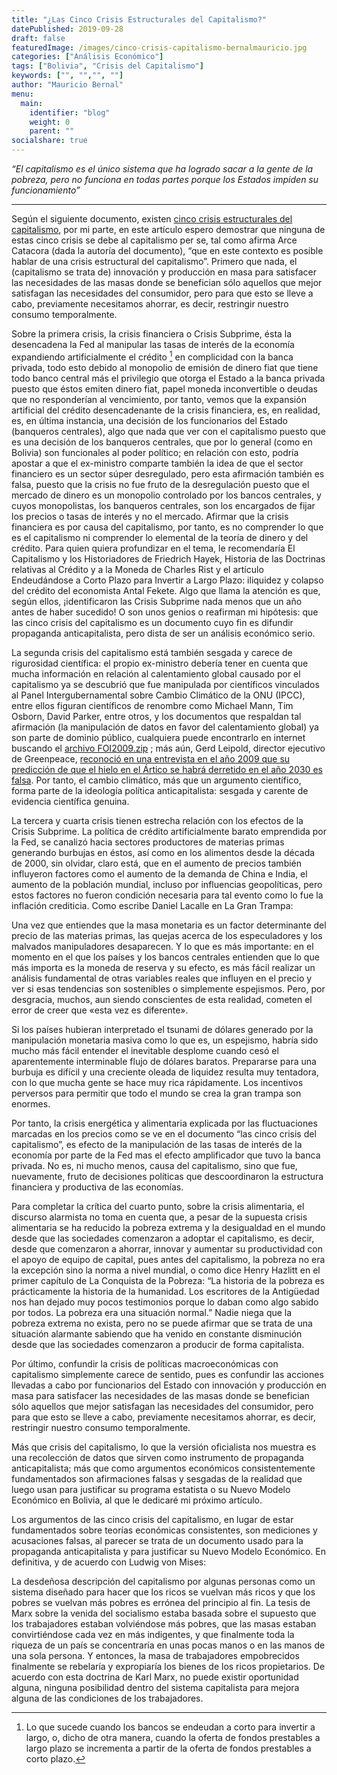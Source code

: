 ```yaml
---
title: "¿Las Cinco Crisis Estructurales del Capitalismo?"
datePublished: 2019-09-28
draft: false
featuredImage: /images/cinco-crisis-capitalismo-bernalmauricio.jpg
categories: ["Análisis Económico"]
tags: ["Bolivia", "Crisis del Capitalismo"]
keywords: ["", "","", ""]
author: "Mauricio Bernal"
menu:
  main:
    identifier: "blog"
    weight: 0 
    parent: ""
socialshare: true
---
```


*"El capitalismo es el único sistema que ha logrado sacar a la gente de la pobreza, pero no funciona en todas partes porque los Estados impiden su funcionamiento"*

--- 

Según el siguiente documento, existen [cinco crisis estructurales del capitalismo](https://medios.economiayfinanzas.gob.bo/MH/documentos/Presentaciones/Presentaciones2012/Crisiscapitalismo_Vicepresidencia_020312.pdf), por mi parte, en este artículo espero demostrar que ninguna de estas cinco crisis se debe al capitalismo per se, tal como afirma Arce Catacora (dada la autoría del documento), “que en este contexto es posible hablar de una crisis estructural del capitalismo”. Primero que nada, el (capitalismo se trata de) innovación y producción en masa para satisfacer las necesidades de las masas donde se benefician sólo aquellos que mejor satisfagan las necesidades del consumidor, pero para que esto se lleve a cabo, previamente necesitamos ahorrar, es decir, restringir nuestro consumo temporalmente.

Sobre la primera crisis, la crisis financiera o Crisis Subprime, ésta la desencadena la Fed al manipular las tasas de interés de la economía expandiendo artificialmente el crédito [^1] en complicidad con la banca privada, todo esto debido al monopolio de emisión de dinero fiat que tiene todo banco central más el privilegio que otorga el Estado a la banca privada puesto que éstos emiten dinero fiat, papel moneda inconvertible o deudas que no responderían al vencimiento, por tanto, vemos que la expansión artificial del crédito desencadenante de la crisis financiera, es, en realidad, es, en última instancia, una decisión de los funcionarios del Estado (banqueros centrales), algo que nada que ver con el capitalismo puesto que es una decisión de los banqueros centrales, que por lo general (como en Bolivia) son funcionales al poder político; en relación con esto, podría apostar a que el ex-ministro comparte también la idea de que el sector financiero es un sector súper desregulado, pero esta afirmación también es falsa, puesto que la crisis no fue fruto de la desregulación puesto que el mercado de dinero es un monopolio controlado por los bancos centrales, y cuyos monopolistas, los banqueros centrales, son los encargados de fijar los precios o tasas de interés y no el mercado. Afirmar que la crisis financiera es por causa del capitalismo, por tanto, es no comprender lo que es el capitalismo ni comprender lo elemental de la teoría de dinero y del crédito. Para quien quiera profundizar en el tema, le recomendaría El Capitalismo y los Historiadores de Friedrich Hayek, Historia de las Doctrinas relativas al Crédito y a la Moneda de Charles Rist y el artículo Endeudándose a Corto Plazo para Invertir a Largo Plazo: iliquidez y colapso del crédito del economista Antal Fekete. Algo que llama la atención es que, según ellos, ¡identificaron las Crisis Subprime nada menos que un año antes de haber sucedido! O son unos genios o reafirman mi hipótesis: que las cinco crisis del capitalismo es un documento cuyo fin es difundir propaganda anticapitalista, pero dista de ser un análisis económico serio.

La segunda crisis del capitalismo está también sesgada y carece de rigurosidad científica: el propio ex-ministro debería tener en cuenta que mucha información en relación al calentamiento global causado por el capitalismo ya se descubrió que fue manipulada por científicos vinculados al Panel Intergubernamental sobre Cambio Climático de la ONU (IPCC), entre ellos figuran científicos de renombre como Michael Mann, Tim Osborn, David Parker, entre otros, y los documentos que respaldan tal afirmación (la manipulación de datos en favor del calentamiento global) ya son parte de dominio público, cualquiera puede encontrarlo en internet buscando el [archivo FOI2009.zip](https://qohel.com/2009/11/21/telling-lies-for-god-sorry-cash/) ; más aún, Gerd Leipold, director ejecutivo de Greenpeace, [reconoció en una entrevista en el año 2009 que su predicción de que el hielo en el Ártico se habrá derretido en el año 2030 es falsa](https://www.libertaddigital.com/sociedad/greenpeace-admite-que-mienten-sobre-el-deshielo-del-oceano-artico-1276368243/). Por tanto, el cambio climático, más que un argumento científico, forma parte de la ideología política anticapitalista: sesgada y carente de evidencia científica genuina.

La tercera y cuarta crisis tienen estrecha relación con los efectos de la Crisis Subprime. La política de crédito artificialmente barato emprendida por la Fed, se canalizó hacia sectores productores de materias primas generando burbujas en éstos, así como en los alimentos desde la década de 2000, sin olvidar, claro está, que en el aumento de precios también influyeron factores como el aumento de la demanda de China e India, el aumento de la población mundial, incluso por influencias geopolíticas, pero estos factores no fueron condición necesaria para tal evento como lo fue la inflación crediticia. Como escribe Daniel Lacalle en La Gran Trampa:

Una vez que entiendes que la masa monetaria es un factor determinante del precio de las materias primas, las quejas acerca de los especuladores y los malvados manipuladores desaparecen. Y lo que es más importante: en el momento en el que los países y los bancos centrales entienden que lo que más importa es la moneda de reserva y su efecto, es más fácil realizar un análisis fundamental de otras variables reales que influyen en el precio y ver si esas tendencias son sostenibles o simplemente espejismos. Pero, por desgracia, muchos, aun siendo conscientes de esta realidad, cometen el error de creer que «esta vez es diferente».

Si los países hubieran interpretado el tsunami de dólares generado por la manipulación monetaria masiva como lo que es, un espejismo, habría sido mucho más fácil entender el inevitable desplome cuando cesó el aparentemente interminable flujo de dólares baratos. Prepararse para una burbuja es difícil y una creciente oleada de liquidez resulta muy tentadora, con lo que mucha gente se hace muy rica rápidamente. Los incentivos perversos para permitir que todo el mundo se crea la gran trampa son enormes.

Por tanto, la crisis energética y alimentaria explicada por las fluctuaciones marcadas en los precios como se ve en el documento “las cinco crisis del capitalismo”, es efecto de la manipulación de las tasas de interés de la economía por parte de la Fed mas el efecto amplificador que tuvo la banca privada. No es, ni mucho menos, causa del capitalismo, sino que fue, nuevamente, fruto de decisiones políticas que descoordinaron la estructura financiera y productiva de las economías.

Para completar la crítica del cuarto punto, sobre la crisis alimentaria, el discurso alarmista no toma en cuenta que, a pesar de la supuesta crisis alimentaria se ha reducido la pobreza extrema y la desigualdad en el mundo desde que las sociedades comenzaron a adoptar el capitalismo, es decir, desde que comenzaron a ahorrar, innovar y aumentar su productividad con el apoyo de equipo de capital, pues antes del capitalismo, la pobreza no era la excepción sino la norma a nivel mundial, o como dice Henry Hazlitt en el primer capítulo de La Conquista de la Pobreza: “La historia de la pobreza es prácticamente la historia de la humanidad. Los escritores de la Antigüedad nos han dejado muy pocos testimonios porque lo daban como algo sabido por todos. La pobreza era una situación normal.” Nadie niega que la pobreza extrema no exista, pero no se puede afirmar que se trata de una situación alarmante sabiendo que ha venido en constante disminución desde que las sociedades comenzaron a producir de forma capitalista.

Por último, confundir la crisis de políticas macroeconómicas con capitalismo simplemente carece de sentido, pues es confundir las acciones llevadas a cabo por funcionarios del Estado con innovación y producción en masa para satisfacer las necesidades de las masas donde se benefician sólo aquellos que mejor satisfagan las necesidades del consumidor, pero para que esto se lleve a cabo, previamente necesitamos ahorrar, es decir, restringir nuestro consumo temporalmente.

Más que crisis del capitalismo, lo que la versión oficialista nos muestra es una recolección de datos que sirven como instrumento de propaganda anticapitalista; más que como argumentos económicos consistentemente fundamentados son afirmaciones falsas y sesgadas de la realidad que luego usan para justificar su programa estatista o su Nuevo Modelo Económico en Bolivia, al que le dedicaré mi próximo artículo.

Los argumentos de las cinco crisis del capitalismo, en lugar de estar fundamentados sobre teorías económicas consistentes, son mediciones y acusaciones falsas, al parecer se trata de un documento usado para la propaganda anticapitalista y para justificar su Nuevo Modelo Económico. En definitiva, y de acuerdo con Ludwig von Mises:

La desdeñosa descripción del capitalismo por algunas personas como un sistema diseñado para hacer que los ricos se vuelvan más ricos y que los pobres se vuelvan más pobres es errónea del principio al fin. La tesis de Marx sobre la venida del socialismo estaba basada sobre el supuesto que los trabajadores estaban volviéndose más pobres, que las masas estaban convirtiéndose cada vez en más indigentes, y que finalmente toda la riqueza de un país se concentraría en unas pocas manos o en las manos de una sola persona. Y entonces, la masa de trabajadores empobrecidos finalmente se rebelaría y expropiaría los bienes de los ricos propietarios. De acuerdo con esta doctrina de Karl Marx, no puede existir oportunidad alguna, ninguna posibilidad dentro del sistema capitalista para mejora alguna de las condiciones de los trabajadores.

 
[^1]: Lo que sucede cuando los bancos se endeudan a corto para invertir a largo, o, dicho de otra manera, cuando la oferta de fondos prestables a largo plazo se incrementa a partir de la oferta de fondos prestables a corto plazo.